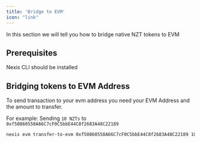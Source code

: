 ```yaml
---
title: 'Bridge to EVM'
icon: "link"
---
```

In this section we will tell you how to bridge native NZT tokens to EVM

## Prerequisites
<CardGroup cols={1}>

  <Card title="Command Line Interface" icon="terminal" href="/quickstart">
   Nexis CLI should be installed
  </Card>

</CardGroup>


## Bridging tokens to EVM Address
To send transaction to your evm address you need your EVM Address and the amount to transfer.

For example: Sending `10 NZTs` to `0xf50860558A66C7cF0C5bbE44C8f2683A48C22189`

```bash
nexis evm transfer-to-evm 0xf50860558A66C7cF0C5bbE44C8f2683A48C22189 10
```